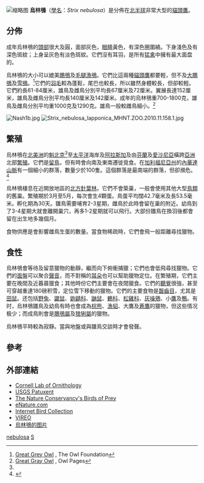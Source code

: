 {{Speciesbox
| genus = Strix
| species = nebulosa
| status = LC
| status_system = IUCN3.1
| status_ref = <ref name=iucn>{{IUCN2010|assessors=BirdLife International|year=2009|id=143252|version=2010.4|title=Strix nebulosa|downloaded=2011-01-20}}</ref>
| image = Strix_nebulosaRB.jpg
| authority = [[約翰·雷茵霍爾德·福斯特|Forster]], 1772
| range_map =Bartkauz-Strix nebulosa-World.png
| range_map_caption = 烏林鴞的分佈地
}}
[[File:Strix_nebulosa_(Chouette_lapone)_-_393.jpg|缩略图]]
'''烏林鴞'''（[[學名|學名]]：''Strix nebulosa''）是分佈在[[北半球|北半球]]非常大型的[[貓頭鷹|貓頭鷹]]。

==分佈==
成年烏林鴞的[[頭部|頭部]]很大及圓，面部灰色，[[眼睛|眼睛]]黃色，有深色圈圍繞。下身淺色及有深色斑紋；上身呈灰色有淡色斑紋。它們沒有耳羽，是所有[[猛禽|猛禽]]中擁有最大面盘的。

烏林鴞的大小可以媲美[[鵰鴞|鵰鴞]]及[[毛腿漁鴞|毛腿漁鴞]]。它們比這兩種[[貓頭鷹|貓頭鷹]]都要輕，但不及[[大鵰鴞|大鵰鴞]]及[[雪鴞|雪鴞]]。<ref>[http://www.theowlfoundation.ca/SpeciesInfo/speciesggow.htm Great Grey Owl] {{Wayback|url=http://www.theowlfoundation.ca/SpeciesInfo/speciesggow.htm |date=20200221121509 }}, The Owl Foundation</ref>它們的[[羽毛|羽毛]]較為蓬鬆，尾巴也較長，所以雖然身體較長，但卻較輕。它們約長61-84厘米，雄鳥及雌鳥分別平均長67厘米及72厘米。翼展長達152厘米，雄鳥及雌鳥分別平均長140厘米及142厘米。成年的烏林鴞重700-1800克，雄鳥及雌鳥分別平均重1000克及1290克。雄鳥一般較雌鳥細小。<ref name=OwlPage>[http://www.owlpages.com/owls.php?genus=Strix&species=nebulosa Great Gray Owl] {{Wayback|url=http://www.owlpages.com/owls.php?genus=Strix&species=nebulosa |date=20151106210905 }}, Owl Pages</ref>

[[Image:Nash1b.jpg|thumb]]
[[File:Strix_nebulosa_lapponica_MHNT.ZOO.2010.11.158.1.jpg|thumb]]
==繁殖==
烏林鴞在[[北美洲|北美洲]]的[[魁北克|魁北克]]<ref name=OwlPage/>至[[太平洋|太平洋]]海岸及[[阿拉斯加|阿拉斯加]]及由[[芬蘭|芬蘭]]及[[愛沙尼亞|愛沙尼亞]]橫跨[[亞洲|亞洲]]北部[[繁殖|繁殖]]。它們是[[留鳥|留鳥]]，但有時會向南及東南遷徙覓食。在[[加利福尼亞州|加利福尼亞州]]的[[內華達山脈_(美國)|內華達山脈]]有一個細小的群落，數量少於100隻。這個群落是最南端的群落，但卻瀕危。<ref>{{Cite web|title=Great Gray Owl|url=https://r1.dfg.ca.gov/Portal/Wildlife/WildlifeSpecies/GreatGrayOwl/tabid/616/Default.aspx|work=Timber Harvest Program|publisher=Department of Fish and Game|accessdate=2011-01-20|deadurl=yes|archiveurl=https://web.archive.org/web/20090501010655/https://r1.dfg.ca.gov/Portal/Wildlife/WildlifeSpecies/GreatGrayOwl/tabid/616/Default.aspx|archivedate=2009-05-01}}</ref>

烏林鴞棲息在近開放地區的[[北方針葉林|北方針葉林]]。它們不會築巢，一般會使用其他大型[[鳥類|鳥類]]的舊巢。繁殖期於3月至5月，每次會生4顆蛋。鳥蛋平均闊42.7毫米及長53.5毫米。孵化期為30天。雛鳥需要哺育2-3星期，雌鳥於此時會留在巢的附近。幼鳥到了3-4星期大就會離開巢穴，再多1-2星期就可以飛行。大部份雛鳥在換羽後都會留在出生地多幾個月。

食物供應是會影響雌鳥生蛋的數量。當食物稀疏時，它們會飛一般距離尋找獵物。

==食性==
烏林鴞會等待及留意獵物的動靜，繼而向下俯衝捕獵；它們也會低飛尋找獵物。它們的[[面盤|面盤]]可以聚合[[聲音|聲音]]，而不對稱的[[耳朵|耳朵]]也可以幫助獵物定位。在繁殖期，它們主要在晚間及近暮晨獵食；其他時份它們主要會在夜間獵食。它們的[[聽覺|聽覺]]很強，甚至可穿越重達180磅积雪，定位雪下移動的獵物。它們的主要食物是[[齧齒目|齧齒目]]，尤其是[[田鼠|田鼠]]。还包括[[野兔|野兔]]、[[鼹鼠|鼹鼠]]、[[鼩鼱科|鼩鼱科]]、[[鼬鼠|鼬鼠]]、[[鶇科|鶇科]]、[[松雞科|松雞科]]、[[灰噪鴉|灰噪鴉]]、小[[鷹|鷹]]及[[鴨|鴨]]。有时，烏林鴞雛鳥及幼鳥有時也會成為[[棕熊|棕熊]]、[[漁貂|漁貂]]、大鷹及[[蒼鷹|蒼鷹]]的獵物，但这些情况极少；而成鳥則會是[[鵰鴞屬|鵰鴞屬]]及[[猞猁屬|猞猁屬]]的獵物。

烏林鴞平時較為寂靜。當與地盤或與雛鳥交談時才會發聲。

==參考==
{{Commons|Strix nebulosa}}
{{Reflist}}

==外部連結==
* [http://www.birds.cornell.edu/AllAboutBirds/BirdGuide/Great_Gray_Owl.html Cornell Lab of Ornithology] {{Wayback|url=http://www.birds.cornell.edu/AllAboutBirds/BirdGuide/Great_Gray_Owl.html |date=20090327014057 }}
* [http://www.mbr-pwrc.usgs.gov/id/framlst/i3700id.html USGS Patuxent] {{Wayback|url=http://www.mbr-pwrc.usgs.gov/id/framlst/i3700id.html |date=20210225024848 }}
* [http://www.nature.org/animals/birds/animals/grayowl.html The Nature Conservancy's Birds of Prey] {{Wayback|url=http://www.nature.org/animals/birds/animals/grayowl.html |date=20100325150003 }}
* [http://www.enature.com/fieldguides/detail.asp?recnum=BD0457 eNature.com] {{Wayback|url=http://www.enature.com/fieldguides/detail.asp?recnum=BD0457 |date=20070715010838 }}
* [http://ibc.lynxeds.com/species/great-grey-owl-strix-nebulosa Internet Bird Collection] {{Wayback|url=http://ibc.lynxeds.com/species/great-grey-owl-strix-nebulosa |date=20160412200636 }}
* [http://vireo.acnatsci.org/search.html?Form=Search&SEARCHBY=Scientific&KEYWORDS=strix+nebulosa&showwhat=images&AGE=All&SEX=All&ACT=All&Search=Search&VIEW=All&ORIENTATION=All&RESULTS=24 VIREO] {{Wayback|url=http://vireo.acnatsci.org/search.html?Form=Search&SEARCHBY=Scientific&KEYWORDS=strix+nebulosa&showwhat=images&AGE=All&SEX=All&ACT=All&Search=Search&VIEW=All&ORIENTATION=All&RESULTS=24 |date=20201024143218 }}
* [https://fineartamerica.com/featured/3-great-gray-owl-james-zipp.html 烏林鴞的图片]

{{Authority control}}
{{taxonbar}}

[[Category:林鴞屬|nebulosa]]
[[Category:1772年描述的鸟类|S]]